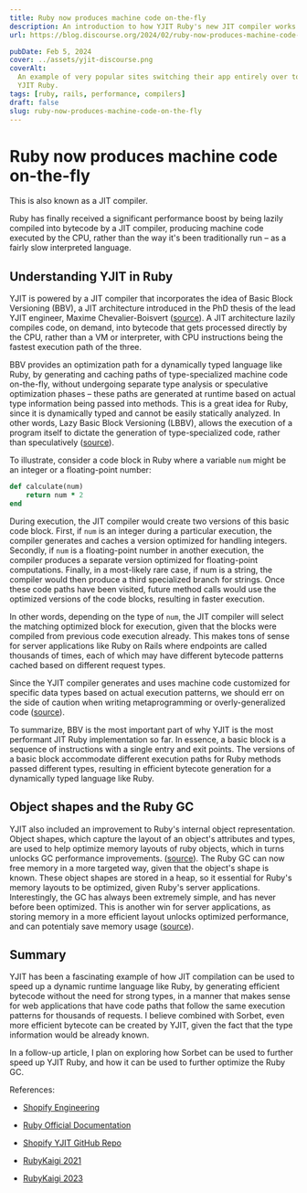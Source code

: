 ```yaml
---
title: Ruby now produces machine code on-the-fly
description: An introduction to how YJIT Ruby's new JIT compiler works
url: https://blog.discourse.org/2024/02/ruby-now-produces-machine-code-on-the-fly/

pubDate: Feb 5, 2024
cover: ../assets/yjit-discourse.png
coverAlt:
  An example of very popular sites switching their app entirely over to the new
  YJIT Ruby.
tags: [ruby, rails, performance, compilers]
draft: false
slug: ruby-now-produces-machine-code-on-the-fly
---
```



# Ruby now produces machine code on-the-fly

This is also known as a JIT compiler.

Ruby has finally received a significant performance boost by being lazily
compiled into bytecode by a JIT compiler, producing machine code executed by the
CPU, rather than the way it's been traditionally run – as a fairly slow
interpreted language.

## Understanding YJIT in Ruby

YJIT is powered by a JIT compiler that incorporates the idea of Basic Block
Versioning (BBV), a JIT architecture introduced in the PhD thesis of the lead
YJIT engineer, Maxime Chevalier-Boisvert
([source](https://arxiv.org/pdf/1411.0352v1)). A JIT architecture lazily
compiles code, on demand, into bytecode that gets processed directly by the CPU,
rather than a VM or interpreter, with CPU instructions being the fastest
execution path of the three.

BBV provides an optimization path for a dynamically typed language like Ruby, by
generating and caching paths of type-specialized machine code on-the-fly,
without undergoing separate type analysis or speculative optimization phases –
these paths are generated at runtime based on actual type information being
passed into methods. This is a great idea for Ruby, since it is dynamically
typed and cannot be easily statically analyzed. In other words, Lazy Basic Block
Versioning (LBBV), allows the execution of a program itself to dictate the
generation of type-specialized code, rather than speculatively
([source](https://docs.ruby-lang.org/en/master/yjit/yjit_md.html)).

To illustrate, consider a code block in Ruby where a variable `num` might be an
integer or a floating-point number:

```ruby
def calculate(num)
    return num * 2
end
```

During execution, the JIT compiler would create two versions of this basic code
block. First, if `num` is an integer during a particular execution, the compiler
generates and caches a version optimized for handling integers. Secondly, if
`num` is a floating-point number in another execution, the compiler produces a
separate version optimized for floating-point computations. Finally, in a
most-likely rare case, if num is a string, the compiler would then produce a
third specialized branch for strings. Once these code paths have been visited,
future method calls would use the optimized versions of the code blocks,
resulting in faster execution.

In other words, depending on the type of `num`, the JIT compiler will select the
matching optimized block for execution, given that the blocks were compiled from
previous code execution already. This makes tons of sense for server
applications like Ruby on Rails where endpoints are called thousands of times,
each of which may have different bytecode patterns cached based on different
request types.

Since the YJIT compiler generates and uses machine code customized for specific
data types based on actual execution patterns, we should err on the side of
caution when writing metaprogramming or overly-generalized code
([source](https://www-labs.iro.umontreal.ca/~feeley/papers/SaleilFeeleyVMIL18.pdf)).

To summarize, BBV is the most important part of why YJIT is the most performant
JIT Ruby implementation so far. In essence, a basic block is a sequence of
instructions with a single entry and exit points. The versions of a basic block
accommodate different execution paths for Ruby methods passed different types,
resulting in efficient bytecote generation for a dynamically typed language like
Ruby.

## Object shapes and the Ruby GC

YJIT also included an improvement to Ruby's internal object representation.
Object shapes, which capture the layout of an object's attributes and types, are
used to help optimize memory layouts of ruby objects, which in turns unlocks GC
performance improvements.
([source](https://rubykaigi.org/2021-takeout/data/slides/Maxime-YJIT-RubyKaigi-2021-slides.pdf)).
The Ruby GC can now free memory in a more targeted way, given that the object's
shape is known. These object shapes are stored in a heap, so it essential for
Ruby's memory layouts to be optimized, given Ruby's server applications.
Interestingly, the GC has always been extremely simple, and has never before
been optimized. This is another win for server applications, as storing memory
in a more efficient layout unlocks optimized performance, and can potentialy
save memory usage
([source](https://rubykaigi.org/2023/presentations/maximecb.html)).

## Summary

YJIT has been a fascinating example of how JIT compilation can be used to speed
up a dynamic runtime language like Ruby, by generating efficient bytecode
without the need for strong types, in a manner that makes sense for web
applications that have code paths that follow the same execution patterns for
thousands of requests. I believe combined with Sorbet, even more efficient
bytecote can be created by YJIT, given the fact that the type information would
be already known.

In a follow-up article, I plan on exploring how Sorbet can be used to further
speed up YJIT Ruby, and how it can be used to further optimize the Ruby GC.

References:

- [Shopify Engineering](https://shopify.engineering/ruby-yjit-is-production-ready)

- [Ruby Official Documentation](https://docs.ruby-lang.org/en/master/yjit/yjit_md.html)

- [Shopify YJIT GitHub Repo](https://github.com/Shopify/yjit)

- [RubyKaigi 2021](https://rubykaigi.org/2021-takeout/data/slides/Maxime-YJIT-RubyKaigi-2021-slides.pdf)

- [RubyKaigi 2023](https://rubykaigi.org/2023/presentations/maximecb.html)
